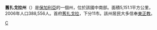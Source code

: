 {{Link style|time=2015-12-13T15:08:40+00:00}}
{{Infobox Province of Bulgaria
|Cyrillic       = Област Стара Загора
|Map            = Oblast Stara Zagora.png
|Capital        = [[:en:Stara_Zagora|舊扎戈拉]]
|Municipalities = 11
|Area           = 5,151.1 [[Square_kilometre|km²]]
|Population     = 388,556
|Density        = 
|LicensePlate   = CT
|Governor       = Mariya Neykova
|Website        = http://www.sz.government.bg/
}}
'''舊扎戈拉州'''（{{lang|bg|Област Стара Загора}}）是[[保加利亞|保加利亞]]的一個州，位於該國中南部。面積5,151.1平方公里，2006年人口388,556人。首府[[舊扎戈拉|舊扎戈拉]]，下分11市。該州居民大多信奉[[東正教|東正教]]。

{{Bulgaria}}

[[Category:保加利亞行政區劃|С]]